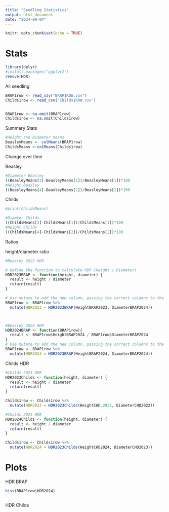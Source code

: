 ```yaml
---
title: "Seedling Statistics"
output: html_document
date: "2024-09-04"
---
```


```r
knitr::opts_chunk$set(echo = TRUE)
```

# Stats

```r
library(dplyr)
#install.packages("ggplot2")
remove(HDR)
```

All seedling

```r
BRAP1row <- read_csv("BRAP1ROW.csv")
Childs1row <- read_csv("Childs1ROW.csv")


BRAP1row <- na.omit(BRAP1row)
Childs1row <- na.omit(Childs1row)
```

Summary Stats

```r
#Height and Diameter means
BeasleyMeans <- colMeans(BRAP1row)
ChildsMeans <-colMeans(Childs1row)
```

Change over time

Beasley

```r
#Diameter Beasley
((BeasleyMeans[3]-BeasleyMeans[1])/BeasleyMeans[1])*100
#Height Beasley
((BeasleyMeans[4]-BeasleyMeans[2])/BeasleyMeans[2])*100


```

Childs

```r
#print(ChildsMeans)

#Diamter Childs
((ChildsMeans[3]-ChildsMeans[1])/ChildsMeans[1])*100
#Height Childs
((ChildsMeans[4]-ChildsMeans[2])/ChildsMeans[2])*100

```

Ratios

height/diameter ratio

```r

#Beasley 2023 HDR

# Define the function to calculate HDR (Height / Diameter)
HDR2023BRAP <- function(height, diameter) {
  result <- height / diameter
  return(result)
}

# Use mutate to add the new column, passing the correct columns to the function
BRAP1row <- BRAP1row %>%
  mutate(HDR2023 = HDR2023BRAP(HeightBRAP2023, DiameterBRAP2024))



#Beasley 2024 HDR
HDR2024BRAP <- function(BRAP1row){
  result <- BRAP1row$HeightBRAP2024 / BRAP1row$DiameterBRAP2024
}
# Use mutate to add the new column, passing the correct columns to the function
BRAP1row <- BRAP1row %>%
  mutate(HDR2024 = HDR2023BRAP(HeightBRAP2024, DiameterBRAP2024))


```

Childs HDR

```r
#Childs 2023 HDR
HDR2023Childs <- function(height, diameter) {
  result <- height / diameter
  return(result)
}

Childs1row <- Childs1row %>%
  mutate(HDR2023 = HDR2023Childs(HeightCHD.2023, DiameterCHD2022))

#Childs 2024 HDR
HDR2024Childs <- function(height, diameter) {
  result <- height / diameter
  return(result)
}

Childs1row <- Childs1row %>%
  mutate(HDR2024 = HDR2023Childs(HeightCHD2024, DiameterCHD2023))


```

# Plots

HDR BRAP

```r
hist(BRAP1row$HDR2024)



```

HDR Childs

```r

```

